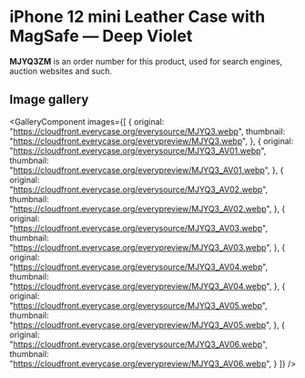 
# iPhone 12 mini Leather Case with MagSafe — Deep Violet

<Callout type='info' emoji='👉🏻'>**MJYQ3ZM** is an order number for this product, used for search engines, auction websites and such.</Callout>

## Image gallery

<GalleryComponent
    images={[
      {
        original: "https://cloudfront.everycase.org/everysource/MJYQ3.webp",
        thumbnail: "https://cloudfront.everycase.org/everypreview/MJYQ3.webp",
      },
      {
        original: "https://cloudfront.everycase.org/everysource/MJYQ3_AV01.webp",
        thumbnail: "https://cloudfront.everycase.org/everypreview/MJYQ3_AV01.webp",
      },
      {
        original: "https://cloudfront.everycase.org/everysource/MJYQ3_AV02.webp",
        thumbnail: "https://cloudfront.everycase.org/everypreview/MJYQ3_AV02.webp",
      },
      {
        original: "https://cloudfront.everycase.org/everysource/MJYQ3_AV03.webp",
        thumbnail: "https://cloudfront.everycase.org/everypreview/MJYQ3_AV03.webp",
      },
      {
        original: "https://cloudfront.everycase.org/everysource/MJYQ3_AV04.webp",
        thumbnail: "https://cloudfront.everycase.org/everypreview/MJYQ3_AV04.webp",
      },
      {
        original: "https://cloudfront.everycase.org/everysource/MJYQ3_AV05.webp",
        thumbnail: "https://cloudfront.everycase.org/everypreview/MJYQ3_AV05.webp",
      },
      {
        original: "https://cloudfront.everycase.org/everysource/MJYQ3_AV06.webp",
        thumbnail: "https://cloudfront.everycase.org/everypreview/MJYQ3_AV06.webp",
      }
    ]}
  />
